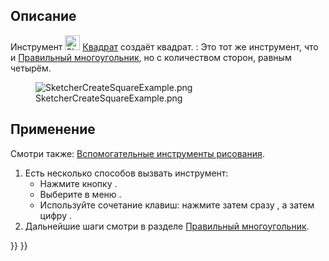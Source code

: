 <languages/>

{{Docnav/ru
|[[Sketcher_CreateTriangle/ru|Треугольник]]
|[[Sketcher_CreatePentagon/ru|Пятиугольник]]
|[[Sketcher_Workbench/ru|Скетчер]]
|IconL=Sketcher_CreateTriangle.svg
|IconR=Sketcher_CreatePentagon.svg
|IconC=Workbench_Sketcher.svg
}}

{{GuiCommand/ru
|Name/ru=Квадрат
|Name=Sketcher CreateSquare
|MenuLocation=Эскиз → Геометрия эскиза → Создать квадрат
|Workbenches=[[Sketcher_Workbench/ru|Скетчер]]
|Shortcut={{KEY|G}} {{KEY|P}} {{KEY|4}}
|Version=0.15
|SeeAlso=[[Sketcher_CreateRegularPolygon/ru|Скетчер Правильный многоугольник]]
}}

<span id="Description"></span>
== Описание ==

Инструмент [[Image:Sketcher_CreateSquare.svg|24px]] [[Sketcher_CreateSquare/ru|Квадрат]] создаёт квадрат. {{Version/ru|1.0}}: Это тот же инструмент, что и [[Sketcher_CreateRegularPolygon/ru|Правильный многоугольник]], но с количеством сторон, равным четырём.

[[Image:SketcherCreateSquareExample.png‎]]

<span id="Usage"></span>
== Применение ==

Смотри также: [[Sketcher_Workbench/ru#Drawing_aids|Вспомогательные инструменты рисования]].

# Есть несколько способов вызвать инструмент:
#* Нажмите кнопку {{Button|[[Image:Sketcher_CreateSquare.svg|16px]] [[Sketcher_CreateSquare/ru|Квадрат]]}}.
#* Выберите в меню {{MenuCommand|Эскиз → Геометрия эскиза → [[Image:Sketcher_CreateSquare.svg|16px]] Создать квадрат}}.
#* Используйте сочетание клавиш: нажмите {{KEY|G}} затем сразу {{KEY|P}}, а затем цифру {{KEY|4}}.
# Дальнейшие шаги смотри в разделе [[Sketcher_CreateRegularPolygon/ru#Usage|Правильный многоугольник]].


{{Docnav/ru
|[[Sketcher_CreateTriangle/ru|Треугольник]]
|[[Sketcher_CreatePentagon/ru|Пятиугольник]]
|[[Sketcher_Workbench/ru|Скетчер]]
|IconL=Sketcher_CreateTriangle.svg
|IconR=Sketcher_CreatePentagon.svg
|IconC=Workbench_Sketcher.svg
}}

{{Sketcher Tools navi{{#translation:}}}}
{{Userdocnavi{{#translation:}}}}